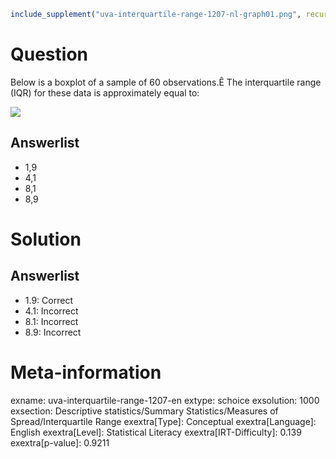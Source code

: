 ```r
include_supplement("uva-interquartile-range-1207-nl-graph01.png", recursive = TRUE)
```

Question
========

Below is a boxplot of a sample of 60 observations.Ê The interquartile range (IQR) for these data is approximately equal to:

![](uva-interquartile-range-1207-nl-graph01.png)

Answerlist
----------

* 1,9
* 4,1
* 8,1
* 8,9

Solution
========

Answerlist
----------

* 1.9: Correct
* 4.1: Incorrect
* 8.1: Incorrect
* 8.9: Incorrect

Meta-information
================
exname: uva-interquartile-range-1207-en
extype: schoice
exsolution: 1000
exsection: Descriptive statistics/Summary Statistics/Measures of Spread/Interquartile Range
exextra[Type]: Conceptual
exextra[Language]: English
exextra[Level]: Statistical Literacy
exextra[IRT-Difficulty]: 0.139
exextra[p-value]: 0.9211
